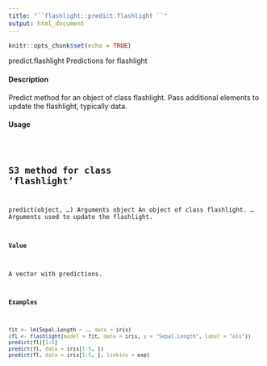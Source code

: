 ```yaml
---
title: "``flashlight::predict.flashlight ``"
output: html_document
---
```


```r
knitr::opts_chunk$set(echo = TRUE)
```


predict.flashlight Predictions for flashlight

#### Description

Predict method for an object of class flashlight. Pass additional elements to update the flashlight,
typically data.

#### Usage
<pre><code>

## S3 method for class 'flashlight'
predict(object, ...)
Arguments
object An object of class flashlight.
... Arguments used to update the flashlight.

#### Value

A vector with predictions.

#### Examples
```r

fit <- lm(Sepal.Length ~ ., data = iris)
(fl <- flashlight(model = fit, data = iris, y = "Sepal.Length", label = "ols"))
predict(fl)[1:5]
predict(fl, data = iris[1:5, ])
predict(fl, data = iris[1:5, ], linkinv = exp)
```

